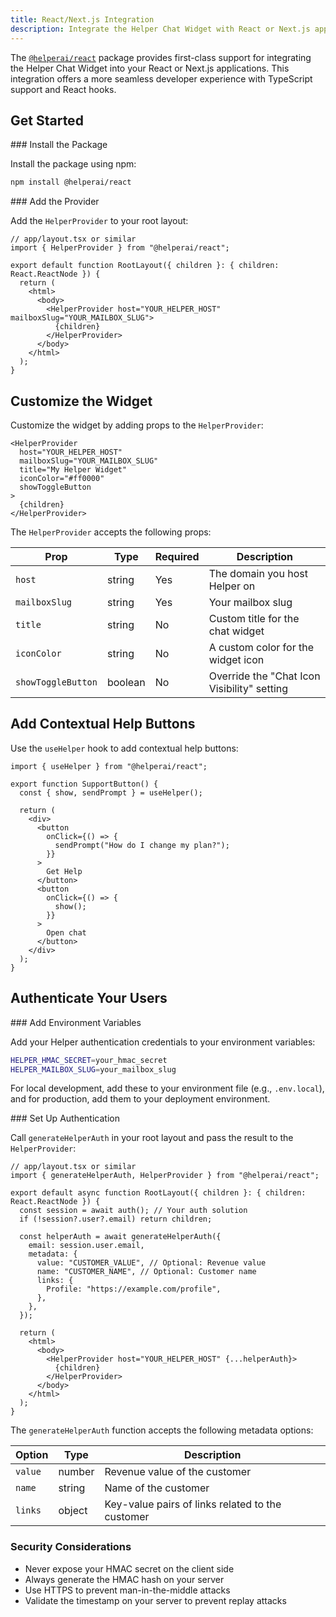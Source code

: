 ```yaml
---
title: React/Next.js Integration
description: Integrate the Helper Chat Widget with React or Next.js applications
---
```



The [`@helperai/react`](https://www.npmjs.com/package/@helperai/react) package provides first-class support for integrating the Helper Chat Widget into your React or Next.js applications. This integration offers a more seamless developer experience with TypeScript support and React hooks.

## Get Started

<Steps>
<Step>
### Install the Package

Install the package using npm:

```bash
npm install @helperai/react
```

</Step>

<Step>
### Add the Provider

Add the `HelperProvider` to your root layout:

```tsx
// app/layout.tsx or similar
import { HelperProvider } from "@helperai/react";

export default function RootLayout({ children }: { children: React.ReactNode }) {
  return (
    <html>
      <body>
        <HelperProvider host="YOUR_HELPER_HOST" mailboxSlug="YOUR_MAILBOX_SLUG">
          {children}
        </HelperProvider>
      </body>
    </html>
  );
}
```

</Step>
</Steps>

## Customize the Widget

Customize the widget by adding props to the `HelperProvider`:

```tsx
<HelperProvider
  host="YOUR_HELPER_HOST"
  mailboxSlug="YOUR_MAILBOX_SLUG"
  title="My Helper Widget"
  iconColor="#ff0000"
  showToggleButton
>
  {children}
</HelperProvider>
```

The `HelperProvider` accepts the following props:

| Prop               | Type    | Required | Description                                 |
| ------------------ | ------- | -------- | ------------------------------------------- |
| `host`             | string  | Yes      | The domain you host Helper on               |
| `mailboxSlug`      | string  | Yes      | Your mailbox slug                           |
| `title`            | string  | No       | Custom title for the chat widget            |
| `iconColor`        | string  | No       | A custom color for the widget icon          |
| `showToggleButton` | boolean | No       | Override the "Chat Icon Visibility" setting |

## Add Contextual Help Buttons

Use the `useHelper` hook to add contextual help buttons:

```tsx
import { useHelper } from "@helperai/react";

export function SupportButton() {
  const { show, sendPrompt } = useHelper();

  return (
    <div>
      <button
        onClick={() => {
          sendPrompt("How do I change my plan?");
        }}
      >
        Get Help
      </button>
      <button
        onClick={() => {
          show();
        }}
      >
        Open chat
      </button>
    </div>
  );
}
```

## Authenticate Your Users

<Steps>
<Step>
### Add Environment Variables

Add your Helper authentication credentials to your environment variables:

```bash
HELPER_HMAC_SECRET=your_hmac_secret
HELPER_MAILBOX_SLUG=your_mailbox_slug
```

For local development, add these to your environment file (e.g., `.env.local`), and for production, add them to your deployment environment.

</Step>

<Step>
### Set Up Authentication

Call `generateHelperAuth` in your root layout and pass the result to the `HelperProvider`:

```tsx
// app/layout.tsx or similar
import { generateHelperAuth, HelperProvider } from "@helperai/react";

export default async function RootLayout({ children }: { children: React.ReactNode }) {
  const session = await auth(); // Your auth solution
  if (!session?.user?.email) return children;

  const helperAuth = await generateHelperAuth({
    email: session.user.email,
    metadata: {
      value: "CUSTOMER_VALUE", // Optional: Revenue value
      name: "CUSTOMER_NAME", // Optional: Customer name
      links: {
        Profile: "https://example.com/profile",
      },
    },
  });

  return (
    <html>
      <body>
        <HelperProvider host="YOUR_HELPER_HOST" {...helperAuth}>
          {children}
        </HelperProvider>
      </body>
    </html>
  );
}
```

The `generateHelperAuth` function accepts the following metadata options:

| Option  | Type   | Description                                      |
| ------- | ------ | ------------------------------------------------ |
| `value` | number | Revenue value of the customer                    |
| `name`  | string | Name of the customer                             |
| `links` | object | Key-value pairs of links related to the customer |

</Step>
</Steps>

### Security Considerations

- Never expose your HMAC secret on the client side
- Always generate the HMAC hash on your server
- Use HTTPS to prevent man-in-the-middle attacks
- Validate the timestamp on your server to prevent replay attacks
